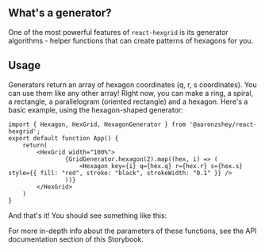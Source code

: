 
<Meta title="Getting Started/Using Generators"/>

## What's a generator?

One of the most powerful features of `react-hexgrid` is its generator algorithms - helper functions
that can create patterns of hexagons for you.  

## Usage

Generators return an array of hexagon coordinates (q, r, s coordinates).  You can use them like 
any other array!  Right now, you can make a ring, a spiral, a rectangle, a parallelogram (oriented rectangle) 
and a hexagon.
Here's a basic example, using the hexagon-shaped generator:

```tsx
import { Hexagon, HexGrid, HexagonGenerator } from '@aaronzshey/react-hexgrid';
export default function App() {
    return(
        <HexGrid width="100%">
                {GridGenerator.hexagon(2).map((hex, i) => (
                    <Hexagon key={i} q={hex.q} r={hex.r} s={hex.s} style={{ fill: "red", stroke: "black", strokeWidth: "0.1" }} />
                ))}
        </HexGrid>
    )
}
```

And that's it!  You should see something like this:

<Story of={GeneratorStory.Default}/>
For more in-depth info about the parameters of these functions, see the API documentation section of this Storybook.
